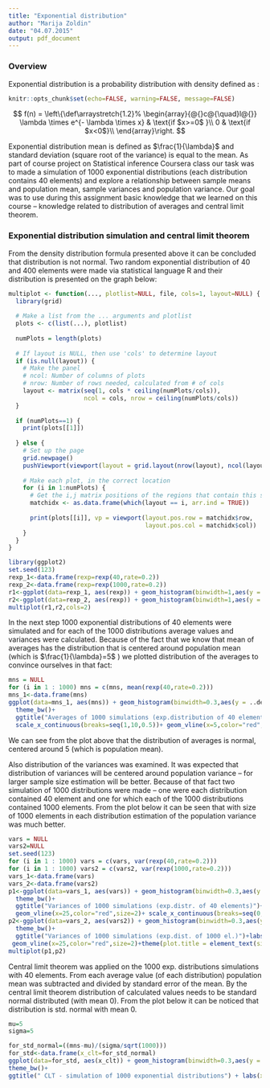 ```yaml
---
title: "Exponential distribution"
author: "Marija Zoldin"
date: "04.07.2015"
output: pdf_document
---
```

### Overview
Exponential distribution is a probability distribution with density defined as :

```r
knitr::opts_chunk$set(echo=FALSE, warning=FALSE, message=FALSE)
```

$$
  f(n) = \left\{\def\arraystretch{1.2}%
  \begin{array}{@{}c@{\quad}l@{}}
    \lambda \times e^{- \lambda \times x} & \text{if $x>=0$ }\\
    0 & \text{if $x<0$}\\
  \end{array}\right.
$$

Exponential distribution mean is defined as $\frac{1}{\lambda}$ and standard deviation (square root of the variance) is equal to the mean. 
As part of course project on Statistical inference Coursera class our task was to made a simulation of 1000 exponential distributions (each distribution contains 40 elements) and explore a relationship between sample means and population mean, sample variances and population variance. Our goal was to use during this assignment basic knowledge that we learned on this course – knowledge related to distribution of averages and central limit theorem.

### Exponential distribution simulation and central limit theorem

From the density distribution formula presented above it can be concluded that distribution is not normal. Two random exponential distribution of 40 and 400 elements were made via statistical language R and their distribution is presented on the graph below:


```r
multiplot <- function(..., plotlist=NULL, file, cols=1, layout=NULL) {
  library(grid)
  
  # Make a list from the ... arguments and plotlist
  plots <- c(list(...), plotlist)
  
  numPlots = length(plots)
  
  # If layout is NULL, then use 'cols' to determine layout
  if (is.null(layout)) {
    # Make the panel
    # ncol: Number of columns of plots
    # nrow: Number of rows needed, calculated from # of cols
    layout <- matrix(seq(1, cols * ceiling(numPlots/cols)),
                     ncol = cols, nrow = ceiling(numPlots/cols))
  }
  
  if (numPlots==1) {
    print(plots[[1]])
    
  } else {
    # Set up the page
    grid.newpage()
    pushViewport(viewport(layout = grid.layout(nrow(layout), ncol(layout))))
    
    # Make each plot, in the correct location
    for (i in 1:numPlots) {
      # Get the i,j matrix positions of the regions that contain this subplot
      matchidx <- as.data.frame(which(layout == i, arr.ind = TRUE))
      
      print(plots[[i]], vp = viewport(layout.pos.row = matchidx$row,
                                      layout.pos.col = matchidx$col))
    }
  }
}

```


```r
library(ggplot2)    
set.seed(123)
rexp_1<-data.frame(rexp=rexp(40,rate=0.2))
rexp_2<-data.frame(rexp=rexp(1000,rate=0.2))
r1<-ggplot(data=rexp_1, aes(rexp)) + geom_histogram(binwidth=1,aes(y = ..density..),fill="darkblue")+ theme_bw()+ggtitle("Exp. distribution of 40 elements")+theme(plot.title = element_text(size = 10))
r2<-ggplot(data=rexp_2, aes(rexp)) + geom_histogram(binwidth=1,aes(y = ..density..),fill="darkblue")+ theme_bw()+ggtitle("Exp. distribution of 1000 elements")+theme(plot.title = element_text(size = 10))
multiplot(r1,r2,cols=2)
```


In the next step 1000 exponential distributions of 40 elements were simulated and for each of the 1000 distributions average values and variances were calculated. Because of the fact that we know that mean of averages has the distribution that is centered around population mean (which is $\frac{1}{\lambda}=5$ ) we plotted distribution of the averages to convince ourselves in that fact:

```r
mns = NULL
for (i in 1 : 1000) mns = c(mns, mean(rexp(40,rate=0.2)))
mns_1<-data.frame(mns)
ggplot(data=mns_1, aes(mns)) + geom_histogram(binwidth=0.3,aes(y = ..density..),fill="darkblue",colour="white")+ geom_density(color="purple",size=2)+
  theme_bw()+
  ggtitle("Averages of 1000 simulations (exp.distribution of 40 elements)")+labs(x="Averages of 1000 exponential distributions")+
  scale_x_continuous(breaks=seq(1,10,0.5))+ geom_vline(x=5,color="red",size=2)+theme(plot.title = element_text(size = 10))
```

We can see from the plot above that the distribution of averages is normal, centered around 5 (which is population mean).

Also distribution of the variances was examined. It was expected that distribution of variances will be centered around population variance – for larger sample size estimation will be better. Because of that fact two simulation of 1000 distributions were made – one were each distribution contained 40 element and one for which each of the 1000 distributions contained 1000 elements. From the plot below it can be seen that with size of 1000 elements in each distribution estimation of the population variance was much better. 

```r
vars = NULL
vars2=NULL
set.seed(123)
for (i in 1 : 1000) vars = c(vars, var(rexp(40,rate=0.2)))
for (i in 1 : 1000) vars2 = c(vars2, var(rexp(1000,rate=0.2)))
vars_1<-data.frame(vars)
vars_2<-data.frame(vars2)
p1<-ggplot(data=vars_1, aes(vars)) + geom_histogram(binwidth=0.3,aes(y = ..density..),fill="darkblue",colour="white")+ geom_density(color="purple",size=2)+
  theme_bw()+
  ggtitle("Variances of 1000 simulations (exp.distr. of 40 elements)")+labs(x="Variances of 1000 exp. distr.")+
  geom_vline(x=25,color="red",size=2)+ scale_x_continuous(breaks=seq(0,80,5))+theme(plot.title = element_text(size = 10))
p2<-ggplot(data=vars_2, aes(vars2)) + geom_histogram(binwidth=0.3,aes(y = ..density..),fill="darkblue",colour="white")+ geom_density(color="purple",size=2)+
  theme_bw()+
  ggtitle("Variances of 1000 simulations (exp.dist. of 1000 el.)")+labs(x="Variances of 1000 exp. distr.")+
 geom_vline(x=25,color="red",size=2)+theme(plot.title = element_text(size = 10))
multiplot(p1,p2)
```

Central limit theorem was applied on the 1000 exp. distributions simulations with 40 elements.
From each average value (of each distribution) population mean was subtracted and divided by standard error of the mean. By the central limit theorem distribution of calculated values needs to be standard normal distributed (with mean 0). From the plot below it can be noticed that distribution is std. normal with mean 0.

```r
mu=5
sigma=5

for_std_normal=((mns-mu)/(sigma/sqrt(1000)))
for_std<-data.frame(x_clt=for_std_normal)
ggplot(data=for_std, aes(x_clt)) + geom_histogram(binwidth=0.3,aes(y = ..density..),fill="darkblue",colour="white")+ geom_density(color="purple",size=2)+
theme_bw()+
ggtitle(" CLT - simulation of 1000 exponential distributions") + labs(x="(mu-sigma)/(population_sd/sqrt(n))")+ geom_vline(x=0,color="red",size=2)+theme(plot.title = element_text(size = 10))
```


